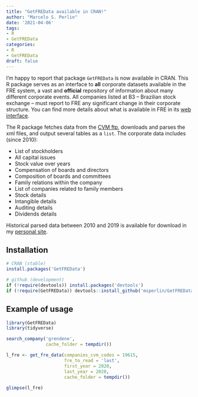 ```yaml
---
title: "GetFREData available in CRAN!"
author: "Marcelo S. Perlin"
date: '2021-04-06'
tags:
- R
- GetFREData
categories:
- R
- GetFREData
draft: false
---
```


I'm happy to report that package `GetFREData` is now available in CRAN. This R package serves as an interface to **all** corporate datasets available in the FRE system, a vast and **official** repository of information about many different corporate events. All companies listed at B3 -- Brazilian stock exchange -- must report to FRE any significant change in their corporate structure. You can find more details about what is available in FRE in its [web interface](https://www.rad.cvm.gov.br/ENETCONSULTA/frmGerenciaPaginaFRE.aspx?NumeroSequencialDocumento=102618&CodigoTipoInstituicao=2).

The R package fetches data from the [CVM ftp](http://dados.cvm.gov.br/dados/CIA_ABERTA/DOC/FRE/), downloads and parses the xml files, and output several tables as a `list`. The corporate data includes (since 2010):

- List of stockholders
- All capital issues 
- Stock value over years
- Compensation of boards and directors
- Composition of boards and committees
- Family relations within the company
- List of companies related to family members
- Stock details
- Intangible details
- Auditing details
- Dividends details


Historical parsed data between 2010 and 2019 is available for download in my [personal site](https://www.msperlin.com/blog/data/).


## Installation

```r
# CRAN (stable)
install.packages('GetFREData')

# github (development)
if (!require(devtools)) install.packages('devtools')
if (!require(GetFREData)) devtools::install_github('msperlin/GetFREData') 
```

## Example of usage

```r
library(GetFREData)
library(tidyverse)

search_company('grendene', 
               cache_folder = tempdir())

l_fre <- get_fre_data(companies_cvm_codes = 19615,
                      fre_to_read = 'last',
                      first_year = 2020,
                      last_year = 2020, 
                      cache_folder = tempdir())
                      
glimpse(l_fre)
```


